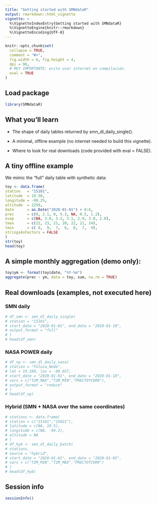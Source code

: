 ```yaml
---
title: "Getting started with SMNdataR"
output: rmarkdown::html_vignette
vignette: >
  %\VignetteIndexEntry{Getting started with SMNdataR}
  %\VignetteEngine{knitr::rmarkdown}
  %\VignetteEncoding{UTF-8}
---
```


```r
knitr::opts_chunk$set(
  collapse = TRUE,
  comment = "#>",
  fig.width = 6, fig.height = 4,
  dpi = 96,
  # MUY IMPORTANTE: evita usar internet en compilación.
  eval = TRUE
)
```

## Load package  

```r
library(SMNdataR)
```

## What you’ll learn

- The shape of daily tables returned by smn_dl_daily_single().

- A minimal, offline example (no internet needed to build this vignette).

- Where to look for real downloads (code provided with eval = FALSE).


## A tiny offline example

We mimic the “full” daily table with synthetic data:

```r
toy <- data.frame(
station   = "15101",
latitude  = 19.50,
longitude = -99.25,
altitude  = 2250,
date      = as.Date("2020-01-01") + 0:6,
prec      = c(0, 2.1, 0, 5.3, NA, 0.5, 1.2),
evap      = c(NA, 3.0, 3.2, 3.1, 2.9, 3.0, 2.8),
tmax      = c(22, 23, 21, 20, 22, 21, 24),
tmin      = c( 8,  9,  7,  6,  8,  7,  9),
stringsAsFactors = FALSE
)
str(toy)
head(toy)
```

## A simple monthly aggregation (demo only):

```r
toy$ym <- format(toy$date, "%Y-%m")
aggregate(prec ~ ym, data = toy, sum, na.rm = TRUE)
```

## Real downloads (examples, not executed here)

### SMN daily

```r
# df_smn <- smn_dl_daily_single(
# station = "15101",
# start_date = "2020-01-01", end_date = "2020-01-10",
# output_format = "full"
# )
# head(df_smn)
```

### NASA POWER daily

```r
# df_np <- smn_dl_daily_nasa(
# station = "Toluca_Node",
# lat = 19.289, lon = -99.657,
# start_date = "2020-01-01", end_date = "2020-01-10",
# vars = c("T2M_MAX","T2M_MIN","PRECTOTCORR"),
# output_format = "reduce"
# )
# head(df_np)
```

### Hybrid (SMN + NASA over the same coordinates)

```r
# stations <- data.frame(
# station = c("15101","15021"),
# latitude = c(NA, 19.5),
# longitude = c(NA, -99.3),
# altitude = NA
# )
# df_hyb <- smn_dl_daily_batch(
# stations,
# source = "hybrid",
# start_date = "2020-01-01", end_date = "2020-01-05",
# vars = c("T2M_MIN","T2M_MAX","PRECTOTCORR")
# )
# head(df_hyb)
```

## Session info

```r
sessionInfo()
```

